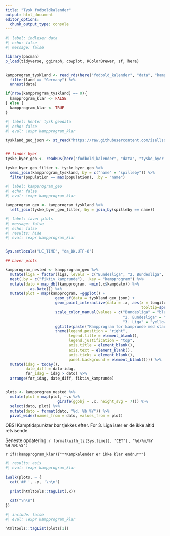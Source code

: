 ```yaml
---
title: "Tysk fodboldkalender"
output: html_document
editor_options: 
  chunk_output_type: console
---
```



```r
#| label: indlæser data
#| echo: false
#| message: false

library(pacman)
p_load(tidyverse, ggiraph, cowplot, RColorBrewer, sf, here)


kampprogram_tyskland <- read_rds(here("fodbold_kalender", "data", "kampprogram.rds")) %>%
  filter(land == "Germany") %>%
  unnest(data)

if(nrow(kampprogram_tyskland) == 0){
  kampprogram_klar <- FALSE
} else {
  kampprogram_klar <- TRUE
}

```


```r
#| label: henter tysk geodata
#| echo: false
#| eval: !expr kampprogram_klar

tyskland_geo_json <- st_read("https://raw.githubusercontent.com/isellsoap/deutschlandGeoJSON/main/1_deutschland/2_hoch.geo.json", quiet = TRUE)


## finder byer
tyske_byer_geo <- readRDS(here("fodbold_kalender", "data", "tyske_byer.Rds"))

tyske_byer_geo_filter <- tyske_byer_geo %>% 
  semi_join(kampprogram_tyskland, by = c("name" = "spilleby")) %>% 
  filter(population == max(population), .by = "name")


```


```r
#| label: kampprogram_geo
#| echo: false
#| eval: !expr kampprogram_klar

kampprogram_geo <- kampprogram_tyskland %>% 
  left_join(tyske_byer_geo_filter, by = join_by(spilleby == name))

```




```r
#| label: laver plots
#| message: false
#| echo: false
#| results: hide
#| eval: !expr kampprogram_klar


Sys.setlocale("LC_TIME", "da_DK.UTF-8")

## Laver plots

kampprogram_nested <- kampprogram_geo %>% 
  mutate(liga = factor(liga, levels = c("Bundesliga", "2. Bundesliga", "3. Liga"))) %>% 
  nest(.by = c("fiktiv_kamprunde"), .key = "kampprogram") %>% 
  mutate(dato = map_dbl(kampprogram, ~min(.x$kampdato)) %>% 
           as.Date()) %>% 
  mutate(plot = map(kampprogram, ~ggplot() + 
                      geom_sf(data = tyskland_geo_json) +
                      geom_point_interactive(data = .x, aes(x = longitude, y = latitude, colour = liga,
                                                            tooltip=sprintf("%s<br/>%s&nbsp;%s",kamp,format(kampdato, "%d/%m-%Y"), kamptidspunkt))) +
                      scale_color_manual(values = c("Bundesliga" = "black",
                                                    "2. Bundesliga" = "red",
                                                    "3. Liga" = "yellow")) +
                      ggtitle(paste("Kampprogram for kamprunde med start:", format(unique(.x$min_ugedag), "%A %d %B %Y"))) +
                      theme(legend.position = "right",
                            legend.title = element_blank(),
                            legend.justification = "top",
                            axis.title = element_blank(),
                            axis.text = element_blank(), 
                            axis.ticks = element_blank(),
                            panel.background = element_blank()))) %>% 
  mutate(idag = today(),
         date_diff = dato-idag,
         før_idag = idag > dato) %>% 
  arrange(før_idag, date_diff, fiktiv_kamprunde)


plots <- kampprogram_nested %>% 
  mutate(plot = map(plot, ~.x %>%
                       girafe(ggobj = .x, height_svg = 7))) %>%
  select(dato, plot) %>% 
  mutate(dato = format(dato, "%d. %b %Y")) %>% 
  pivot_wider(names_from = dato, values_from = plot)


```

OBS! Kamptidspunkter bør tjekkes efter. For 3. Liga især er de ikke altid retvisende.

Seneste opdatering: `r format(with_tz(Sys.time(), "CET"), "%d/%m/%Y %H:%M:%S")`

`r if(!kampprogram_klar){"**Kampkalender er ikke klar endnu**"}`

::: {.panel-tabset .nav-pills}

```r
#| results: asis
#| eval: !expr kampprogram_klar

iwalk(plots, ~ {
  cat('## ', .y, '\n\n')
  
  print(htmltools::tagList(.x))
  
  cat("\n\n")
})
```

:::

```r
#| include: false
#| eval: !expr kampprogram_klar

htmltools::tagList(plots[1])
```




